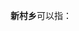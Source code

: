 '''新村乡'''可以指：
{{PRC admin/disambig|23/12/23/203/000|31/02/30/201/000|51/17/02/202/000|51/34/27/202/000|13/09/83/206/000}}
{{disambig|cat=三字中国乡名消歧义}}